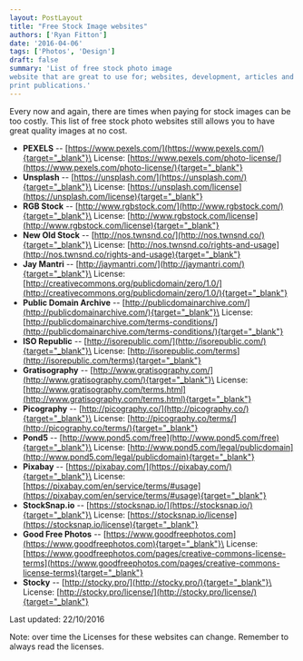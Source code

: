 ```yaml
---
layout: PostLayout
title: "Free Stock Image websites"
authors: ['Ryan Fitton']
date: '2016-04-06'
tags: ['Photos', 'Design']
draft: false
summary: 'List of free stock photo image
website that are great to use for; websites, development, articles and
print publications.'
---
```


Every now and again, there are times when paying for stock images can be
too costly. This list of free stock photo websites still allows you to
have great quality images at no cost.

-   **PEXELS** --
    [https://www.pexels.com/](https://www.pexels.com/){target="_blank"}\
    License:
    [https://www.pexels.com/photo-license/](https://www.pexels.com/photo-license/){target="_blank"}
-   **Unsplash** --
    [https://unsplash.com/](https://unsplash.com/){target="_blank"}\
    License:
    [https://unsplash.com/license](https://unsplash.com/license){target="_blank"}
-   **RGB Stock** --
    [http://www.rgbstock.com/](http://www.rgbstock.com/){target="_blank"}\
    License:
    [http://www.rgbstock.com/license](http://www.rgbstock.com/license){target="_blank"}
-   **New Old Stock** --
    [http://nos.twnsnd.co/](http://nos.twnsnd.co/){target="_blank"}\
    License:
    [http://nos.twnsnd.co/rights-and-usage](http://nos.twnsnd.co/rights-and-usage){target="_blank"}
-   **Jay Mantri** --
    [http://jaymantri.com/](http://jaymantri.com/){target="_blank"}\
    License:
    [http://creativecommons.org/publicdomain/zero/1.0/](http://creativecommons.org/publicdomain/zero/1.0/){target="_blank"}
-   **Public Domain Archive** --
    [http://publicdomainarchive.com/](http://publicdomainarchive.com/){target="_blank"}\
    License:
    [http://publicdomainarchive.com/terms-conditions/](http://publicdomainarchive.com/terms-conditions/){target="_blank"}
-   **ISO Republic** --
    [http://isorepublic.com/](http://isorepublic.com/){target="_blank"}\
    License:
    [http://isorepublic.com/terms](http://isorepublic.com/terms){target="_blank"}
-   **Gratisography** --
    [http://www.gratisography.com/](http://www.gratisography.com/){target="_blank"}\
    License:
    [http://www.gratisography.com/terms.html](http://www.gratisography.com/terms.html){target="_blank"}
-   **Picography** --
    [http://picography.co/](http://picography.co/){target="_blank"}\
    License:
    [http://picography.co/terms/](http://picography.co/terms/){target="_blank"}
-   **Pond5** --
    [http://www.pond5.com/free](http://www.pond5.com/free){target="_blank"}\
    License:
    [http://www.pond5.com/legal/publicdomain](http://www.pond5.com/legal/publicdomain){target="_blank"}
-   **Pixabay** --
    [https://pixabay.com/](https://pixabay.com/){target="_blank"}\
    License:
    [https://pixabay.com/en/service/terms/#usage](https://pixabay.com/en/service/terms/#usage){target="_blank"}
-   **StockSnap.io** --
    [https://stocksnap.io/](https://stocksnap.io/){target="_blank"}\
    License:
    [https://stocksnap.io/license](https://stocksnap.io/license){target="_blank"}
-   **Good Free Photos** --
    [https://www.goodfreephotos.com](https://www.goodfreephotos.com){target="_blank"}\
    License:
    [https://www.goodfreephotos.com/pages/creative-commons-license-terms](https://www.goodfreephotos.com/pages/creative-commons-license-terms){target="_blank"}
-   **Stocky** --
    [http://stocky.pro/](http://stocky.pro/){target="_blank"}\
    License:
    [http://stocky.pro/license/](http://stocky.pro/license/){target="_blank"}

Last updated: 22/10/2016

Note: over time the Licenses for these websites can change. Remember to
always read the licenses.

